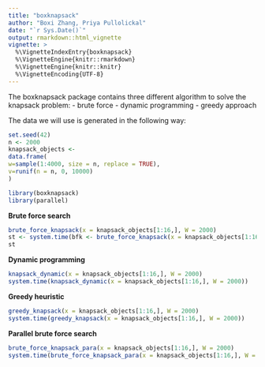 ```yaml
---
title: "boxknapsack"
author: "Boxi Zhang, Priya Pullolickal"
date: "`r Sys.Date()`"
output: rmarkdown::html_vignette
vignette: >
  %\VignetteIndexEntry{boxknapsack}
  %\VignetteEngine{knitr::rmarkdown}
  %\VignetteEngine{knitr::knitr}
  %\VignetteEncoding{UTF-8}
---
```


The boxknapsack package contains three different algorithm to solve the knapsack problem:
- brute force
- dynamic programming 
- greedy approach

The data we will use is generated in the following way:

```r
set.seed(42)
n <- 2000
knapsack_objects <-
data.frame(
w=sample(1:4000, size = n, replace = TRUE),
v=runif(n = n, 0, 10000)
)

library(boxknapsack)
library(parallel)
```


**Brute force search**
```r
brute_force_knapsack(x = knapsack_objects[1:16,], W = 2000)
st <- system.time(bfk <- brute_force_knapsack(x = knapsack_objects[1:16,], W = 2000))
st
```

**Dynamic programming**
```r
knapsack_dynamic(x = knapsack_objects[1:16,], W = 2000)
system.time(knapsack_dynamic(x = knapsack_objects[1:16,], W = 2000))
```

**Greedy heuristic**
```r
greedy_knapsack(x = knapsack_objects[1:16,], W = 2000)
system.time(greedy_knapsack(x = knapsack_objects[1:16,], W = 2000))
```

**Parallel brute force search**
```r
brute_force_knapsack_para(x = knapsack_objects[1:16,], W = 2000)
system.time(brute_force_knapsack_para(x = knapsack_objects[1:16,], W = 2000))
```
